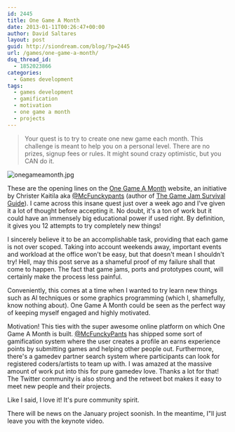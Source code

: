 ```yaml
---
id: 2445
title: One Game A Month
date: 2013-01-11T00:26:47+00:00
author: David Saltares
layout: post
guid: http://siondream.com/blog/?p=2445
url: /games/one-game-a-month/
dsq_thread_id:
  - 1852023866
categories:
  - Games development
tags:
  - games development
  - gamification
  - motivation
  - one game a month
  - projects
---
```


> Your quest is to try to create one new game each month. This challenge is meant to help you on a personal level. There are no prizes, signup fees or rules. It might sound crazy optimistic, but you CAN do it.

![onegameamonth.jpg](/img/wp/onegameamonth.jpg)

These are the opening lines on the [One Game A Month](http://www.onegameamonth.com/) website, an initiative by Christer Kaitila aka [@McFunckypants](https://twitter.com/McFunkypants) (author of [The Game Jam Survival Guide](http://www.packtpub.com/game-jam-survival-guide/book)). I came across this insane quest just over a week ago and I've given it a lot of thought before accepting it. No doubt, it's a ton of work but it could have an immensely big educational power if used right. By definition, it gives you 12 attempts to try completely new things!

I sincerely believe it to be an accomplishable task, providing that each game is not over scoped. Taking into account weekends away, important events and workload at the office won't be easy, but that doesn't mean I shouldn't try! Hell, may this post serve as a shameful proof of my failure shall that come to happen. The fact that game jams, ports and prototypes count, will certainly make the process less painful.

Conveniently, this comes at a time when I wanted to try learn new things such as AI techniques or some graphics programming (which I, shamefully, know nothing about). One Game A Month could be seen as the perfect way of keeping myself engaged and highly motivated.

Motivation! This ties with the super awesome online platform on which One Game A Month is built. [@McFunckyPants](https://twitter.com/McFunkypants) has shipped some sort of gamification system where the user creates a profile an earns experience points by submitting games and helping other people out. Furthermore, there's a gamedev partner search system where participants can look for registered coders/artists to team up with. I was amazed at the massive amount of work put into this for pure gamedev love. Thanks a lot for that! The Twitter community is also strong and the retweet bot makes it easy to meet new people and their projects.

Like I said, I love it! It's pure community spirit.

There will be news on the January project soonish. In the meantime, I"ll just leave you with the keynote video.

<YouTube videoId="1mjkNtfRbV8" />
